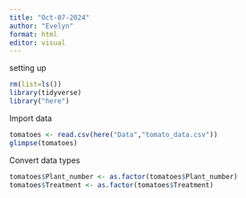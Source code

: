 ```yaml
---
title: "Oct-07-2024"
author: "Evelyn"
format: html
editor: visual
---
```


setting up
```r
rm(list=ls())
library(tidyverse)
library("here")
```

Import data
```r
tomatoes <- read.csv(here("Data","tomato_data.csv"))
glimpse(tomatoes)
```
Convert data types 
```r
tomatoes$Plant_number <- as.factor(tomatoes$Plant_number)
tomatoes$Treatment <- as.factor(tomatoes$Treatment)
```

